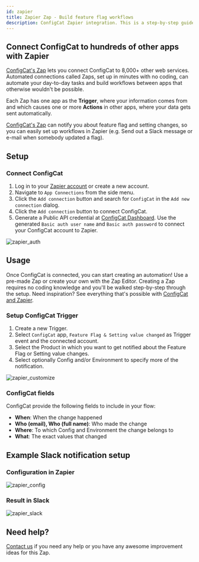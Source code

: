 ```yaml
---
id: zapier
title: Zapier Zap - Build feature flag workflows
description: ConfigCat Zapier integration. This is a step-by-step guide on how to use the ConfigCat Zapier integration to connect manage features from thousands of Zapier apps.
---
```


## Connect ConfigCat to hundreds of other apps with Zapier

<a href="https://zapier.com/apps/configcat/integrations" target="_blank">ConfigCat's Zap</a> lets you connect ConfigCat to 8,000+ other web services. Automated connections called Zaps, set up in minutes with no coding, can automate your day-to-day tasks and build workflows between apps that otherwise wouldn't be possible.

Each Zap has one app as the **Trigger**, where your information comes from and which causes one or more **Actions** in other apps, where your data gets sent automatically.

<a href="https://zapier.com/apps/configcat/integrations" target="_blank">ConfigCat's Zap</a> can notify you about feature flag and setting changes, so you can easily set up workflows in Zapier (e.g. Send out a Slack message or e-mail when somebody updated a flag).

## Setup
### Connect ConfigCat
1. Log in to your <a href="https://zapier.com/sign-up" target="_blank">Zapier account</a> or create a new account.
2. Navigate to `App Connections` from the side menu.
3. Click the `Add connection` button and search for `ConfigCat` in the `Add new connection` dialog.
4. Click the `Add connection` button to connect ConfigCat.
5. Generate a Public API credential at <a href="https://app.configcat.com/my-account/public-api-credentials" target="_blank">ConfigCat Dashboard</a>.
   Use the generated `Basic auth user name` and `Basic auth password` to connect your ConfigCat account to Zapier.

<img src="/docs/assets/zapier_auth.png" alt="zapier_auth" decoding="async" loading="lazy"/>

## Usage
Once ConfigCat is connected, you can start creating an automation! Use a pre-made Zap or create your own with the Zap Editor. Creating a Zap requires no coding knowledge and you'll be walked step-by-step through the setup.
Need inspiration? See everything that's possible with <a href="https://zapier.com/apps/configcat/integrations" target="_blank">ConfigCat and Zapier</a>.

### Setup ConfigCat Trigger
1. Create a new Trigger.
1. Select `ConfigCat` app, `Feature Flag & Setting value changed` as Trigger event and the connected account.
1. Select the Product in which you want to get notified about the Feature Flag or Setting value changes.
1. Select optionally Config and/or Environment to specify more of the notification.

<img src="/docs/assets/zapier_customize.png" className="bordered-img" alt="zapier_customize" decoding="async" loading="lazy"/>

### ConfigCat fields
ConfigCat provide the following fields to include in your flow:
- **When**: When the change happened
- **Who (email), Who (full name)**: Who made the change
- **Where**: To which Config and Environment the change belongs to
- **What**: The exact values that changed

## Example Slack notification setup

### Configuration in Zapier

<img src="/docs/assets/zapier_config.png" className="bordered-img" alt="zapier_config" decoding="async" loading="lazy"/>

### Result in Slack

<img src="/docs/assets/zapier_slack.png" alt="zapier_slack" decoding="async" loading="lazy"/>

## Need help?

<a href="https://configcat.com/support/" target="_blank">Contact us</a> if you need any help or you have any awesome improvement ideas for this Zap.
